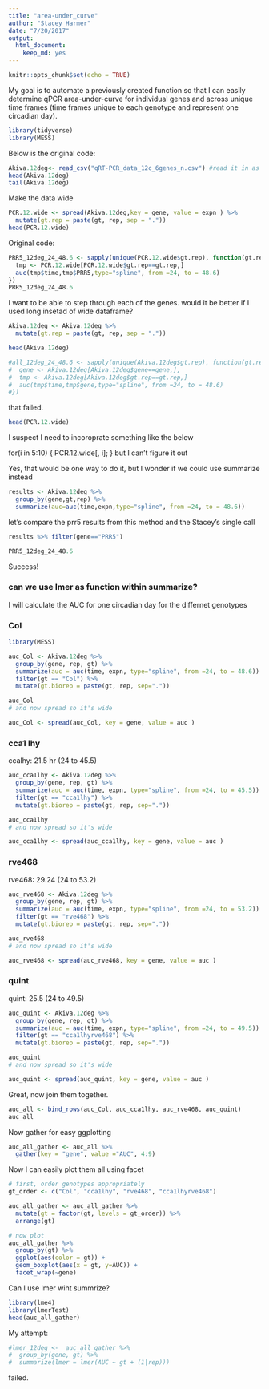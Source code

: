 ```yaml
---
title: "area-under_curve"
author: "Stacey Harmer"
date: "7/20/2017"
output: 
  html_document: 
    keep_md: yes
---
```


```r
knitr::opts_chunk$set(echo = TRUE)
```

My goal is to automate a previously created function so that I can easily determine qPCR area-under-curve for individual genes and across unique time frames (time frames unique to each genotype and represent one circadian day).

```r
library(tidyverse)
library(MESS)
```

Below is the original code:

```r
Akiva.12deg<- read_csv("qRT-PCR_data_12c_6genes_n.csv") #read it in as a tibble
head(Akiva.12deg)
tail(Akiva.12deg)

```

Make the data wide
```r
PCR.12.wide <- spread(Akiva.12deg,key = gene, value = expn ) %>%
  mutate(gt.rep = paste(gt, rep, sep = "."))
head(PCR.12.wide)

```

Original code:

```r

PRR5_12deg_24_48.6 <- sapply(unique(PCR.12.wide$gt.rep), function(gt.rep) {
  tmp <- PCR.12.wide[PCR.12.wide$gt.rep==gt.rep,]
  auc(tmp$time,tmp$PRR5,type="spline", from =24, to = 48.6)
})
PRR5_12deg_24_48.6
```

I want to be able to step through each of the genes.  would it be better if I used long insetad of wide dataframe?

```r

Akiva.12deg <- Akiva.12deg %>%
  mutate(gt.rep = paste(gt, rep, sep = "."))

head(Akiva.12deg)

#all_12deg_24_48.6 <- sapply(unique(Akiva.12deg$gt.rep), function(gt.rep) {
#  gene <- Akiva.12deg[Akiva.12deg$gene==gene,],
#  tmp <- Akiva.12deg[Akiva.12deg$gt.rep==gt.rep,]
#  auc(tmp$time,tmp$gene,type="spline", from =24, to = 48.6)
#})

```
that failed. 

```r
head(PCR.12.wide)
```

I suspect I need to incoroprate something like the below

 for(i in 5:10)
    { 
      PCR.12.wide[, i];
    }
but I can't figure it out

Yes, that would be one way to do it, but I wonder if we could use summarize instead

```r
results <- Akiva.12deg %>%
  group_by(gene,gt,rep) %>%
  summarize(auc=auc(time,expn,type="spline", from =24, to = 48.6))
```

let's compare the prr5 results from this method and the Stacey's single call
```r
results %>% filter(gene=="PRR5")
```

```r
PRR5_12deg_24_48.6
```

Success!

### can we use lmer as function within summarize?

I will calculate the AUC for one circadian day for the differnet genotypes

### Col 
```r
library(MESS)

auc_Col <- Akiva.12deg %>%
  group_by(gene, rep, gt) %>%
  summarize(auc = auc(time, expn, type="spline", from =24, to = 48.6)) %>%
  filter(gt == "Col") %>%
  mutate(gt.biorep = paste(gt, rep, sep="."))

auc_Col
# and now spread so it's wide 

auc_Col <- spread(auc_Col, key = gene, value = auc )
```

### cca1 lhy
ccalhy: 21.5 hr   (24 to 45.5)
```r
auc_cca1lhy <- Akiva.12deg %>%
  group_by(gene, rep, gt) %>%
  summarize(auc = auc(time, expn, type="spline", from =24, to = 45.5)) %>%
  filter(gt == "cca1lhy") %>%
  mutate(gt.biorep = paste(gt, rep, sep="."))

auc_cca1lhy
# and now spread so it's wide 

auc_cca1lhy <- spread(auc_cca1lhy, key = gene, value = auc )

```

### rve468
rve468: 29.24     (24 to 53.2)
```r
auc_rve468 <- Akiva.12deg %>%
  group_by(gene, rep, gt) %>%
  summarize(auc = auc(time, expn, type="spline", from =24, to = 53.2)) %>%
  filter(gt == "rve468") %>%
  mutate(gt.biorep = paste(gt, rep, sep="."))

auc_rve468
# and now spread so it's wide 

auc_rve468 <- spread(auc_rve468, key = gene, value = auc )

```

### quint
quint: 25.5      (24 to 49.5)
```r
auc_quint <- Akiva.12deg %>%
  group_by(gene, rep, gt) %>%
  summarize(auc = auc(time, expn, type="spline", from =24, to = 49.5)) %>%
  filter(gt == "cca1lhyrve468") %>%
  mutate(gt.biorep = paste(gt, rep, sep="."))

auc_quint
# and now spread so it's wide 

auc_quint <- spread(auc_quint, key = gene, value = auc )

```

Great, now join them together.  

```r

auc_all <- bind_rows(auc_Col, auc_cca1lhy, auc_rve468, auc_quint)
auc_all
```

Now gather for easy ggplotting
```r
auc_all_gather <- auc_all %>%
  gather(key = "gene", value ="AUC", 4:9)

```

Now I can easily plot them all using facet

```r
# first, order genotypes appropriately
gt_order <- c("Col", "cca1lhy", "rve468", "cca1lhyrve468")

auc_all_gather <- auc_all_gather %>%
  mutate(gt = factor(gt, levels = gt_order)) %>%
  arrange(gt)

# now plot
auc_all_gather %>%
  group_by(gt) %>%
  ggplot(aes(color = gt)) +
  geom_boxplot(aes(x = gt, y=AUC)) + 
  facet_wrap(~gene)

```

Can I use lmer wiht summrize?

```r
library(lme4)
library(lmerTest)
head(auc_all_gather)
```

My attempt:

```r

#lmer_12deg <-  auc_all_gather %>%
#  group_by(gene, gt) %>%
#  summarize(lmer = lmer(AUC ~ gt + (1|rep))) 

```

failed.

